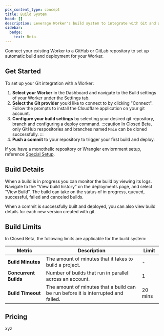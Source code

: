 ```yaml
---
pcx_content_type: concept
title: Build System
head: []
description: Leverage Worker's build system to integrate with Git and automatically build and deploy your project when you make a change.
sidebar:
  badge:
    text: Beta
---
```


Connect your existing Worker to a GitHub or GitLab repository to set up automatic build and deployment for your Worker.

## Get Started

To set up your Git integration with a Worker:

1. **Select your Worker** in the Dashboard and navigate to the Build settings of your Worker under the Settings tab.
2. **Select the Git provider** you’d like to connect to by clicking "Connect". Follow the prompts to install the Cloudflare application on your git account.
3. **Configure your build settings** by selecting your desired git repository, branch and configuring a deploy command.
   :::caution
   In Closed Beta, only GitHub respositories and branches named `Main` can be cloned successfully.
   :::
4. **Push a commit** to your repository to trigger your first build and deploy.

If you have a monothelic repository or Wrangler enviornment setup, reference [Special Setup](/workers/ci-cd/build-system/build-configuration/#special-setup).

## Build Details

When a build is in progress you can monitor the build by viewing its logs. Navigate to the “View build history” on the deployments page, and select “View Build”. The build can take on the status of in progress, queued, successful, failed and canceled builds.

When a commit is successfully built and deployed, you can also view build details for each new version created with git.

## Build Limits

In Closed Beta, the following limits are applicable for the build system:

| Metric                | Description                                                                        | Limit   |
| --------------------- | ---------------------------------------------------------------------------------- | ------- |
| **Build Minutes**     | The amount of minutes that it takes to build a project.                            | -       |
| **Concurrent Builds** | Number of builds that run in parallel across an account.                           | 1       |
| **Build Timeout**     | The amount of minutes that a build can be run before it is interrupted and failed. | 20 mins |

## Pricing

xyz
